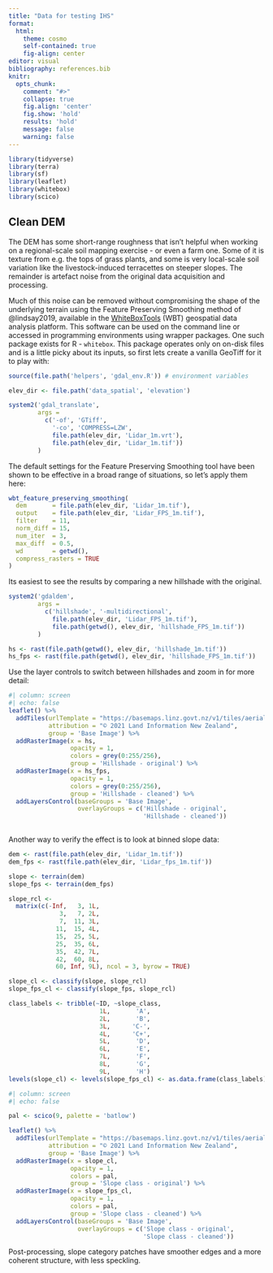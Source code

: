 ```yaml
---
title: "Data for testing IHS"
format: 
  html:
    theme: cosmo
    self-contained: true
    fig-align: center
editor: visual
bibliography: references.bib
knitr:
  opts_chunk:
    comment: "#>"
    collapse: true
    fig.align: 'center'
    fig.show: 'hold'
    results: 'hold'
    message: false
    warning: false
---
```


```r
library(tidyverse)
library(terra)
library(sf)
library(leaflet)
library(whitebox)
library(scico)

```

## Clean DEM

The DEM has some short-range roughness that isn't helpful when working on a regional-scale soil mapping exercise - or even a farm one. Some of it is texture from e.g. the tops of grass plants, and some is very local-scale soil variation like the livestock-induced terracettes on steeper slopes. The remainder is artefact noise from the original data acquisition and processing.

Much of this noise can be removed without compromising the shape of the underlying terrain using the Feature Preserving Smoothing method of @lindsay2019, available in the [WhiteBoxTools](https://www.whiteboxgeo.com/) (WBT) geospatial data analysis platform. This software can be used on the command line or accessed in programming environments using wrapper packages. One such package exists for R - `whitebox`. This package operates only on on-disk files and is a little picky about its inputs, so first lets create a vanilla GeoTiff for it to play with:

```r
source(file.path('helpers', 'gdal_env.R')) # environment variables

elev_dir <- file.path('data_spatial', 'elevation')

system2('gdal_translate',
        args = 
          c('-of', 'GTiff', 
            '-co', 'COMPRESS=LZW',
            file.path(elev_dir, 'Lidar_1m.vrt'),
            file.path(elev_dir, 'Lidar_1m.tif'))
        )

```

The default settings for the Feature Preserving Smoothing tool have been shown to be effective in a broad range of situations, so let's apply them here:

```r
wbt_feature_preserving_smoothing(
  dem       = file.path(elev_dir, 'Lidar_1m.tif'),
  output    = file.path(elev_dir, 'Lidar_FPS_1m.tif'),
  filter    = 11,
  norm_diff = 15,
  num_iter  = 3,
  max_diff  = 0.5,
  wd        = getwd(),
  compress_rasters = TRUE
)
```

Its easiest to see the results by comparing a new hillshade with the original.

```r
system2('gdaldem',
        args =
          c('hillshade', '-multidirectional', 
            file.path(elev_dir, 'Lidar_FPS_1m.tif'), 
            file.path(getwd(), elev_dir, 'hillshade_FPS_1m.tif'))
        )

hs <- rast(file.path(getwd(), elev_dir, 'hillshade_1m.tif'))
hs_fps <- rast(file.path(getwd(), elev_dir, 'hillshade_FPS_1m.tif'))
```

Use the layer controls to switch between hillshades and zoom in for more detail:

```r
#| column: screen
#| echo: false
leaflet() %>%
  addTiles(urlTemplate = "https://basemaps.linz.govt.nz/v1/tiles/aerial/WebMercatorQuad/{z}/{x}/{y}.webp?api=c01gasx5z7qptvpjrc85ysfjzbj",
           attribution = "© 2021 Land Information New Zealand",
           group = 'Base Image') %>% 
  addRasterImage(x = hs, 
                 opacity = 1, 
                 colors = grey(0:255/256),
                 group = 'Hillshade - original') %>% 
  addRasterImage(x = hs_fps, 
                 opacity = 1, 
                 colors = grey(0:255/256),
                 group = 'Hillshade - cleaned') %>% 
  addLayersControl(baseGroups = 'Base Image',
                   overlayGroups = c('Hillshade - original',
                                     'Hillshade - cleaned')) 
  
```

Another way to verify the effect is to look at binned slope data:

```r
dem <- rast(file.path(elev_dir, 'Lidar_1m.tif'))
dem_fps <- rast(file.path(elev_dir, 'Lidar_fps_1m.tif'))

slope <- terrain(dem)
slope_fps <- terrain(dem_fps)

slope_rcl <-
  matrix(c(-Inf,   3, 1L,
              3,   7, 2L,
              7,  11, 3L, 
             11,  15, 4L,
             15,  25, 5L,
             25,  35, 6L,
             35,  42, 7L,
             42,  60, 8L,
             60, Inf, 9L), ncol = 3, byrow = TRUE)

slope_cl <- classify(slope, slope_rcl)
slope_fps_cl <- classify(slope_fps, slope_rcl)

class_labels <- tribble(~ID, ~slope_class,
                         1L,       'A',
                         2L,       'B',
                         3L,      'C-',
                         4L,      'C+',
                         5L,       'D',
                         6L,       'E',
                         7L,       'F',
                         8L,       'G',
                         9L,       'H')
levels(slope_cl) <- levels(slope_fps_cl) <- as.data.frame(class_labels)

```

```r
#| column: screen
#| echo: false

pal <- scico(9, palette = 'batlow')

leaflet() %>%
  addTiles(urlTemplate = "https://basemaps.linz.govt.nz/v1/tiles/aerial/WebMercatorQuad/{z}/{x}/{y}.webp?api=c01gasx5z7qptvpjrc85ysfjzbj",
           attribution = "© 2021 Land Information New Zealand",
           group = 'Base Image') %>% 
  addRasterImage(x = slope_cl, 
                 opacity = 1, 
                 colors = pal,
                 group = 'Slope class - original') %>% 
  addRasterImage(x = slope_fps_cl, 
                 opacity = 1, 
                 colors = pal,
                 group = 'Slope class - cleaned') %>% 
  addLayersControl(baseGroups = 'Base Image',
                   overlayGroups = c('Slope class - original',
                                     'Slope class - cleaned')) 
```

Post-processing, slope category patches have smoother edges and a more coherent structure, with less speckling.
